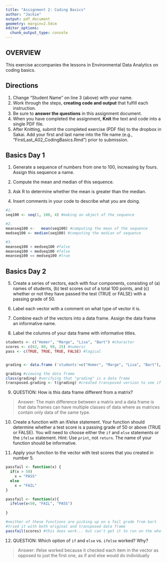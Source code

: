 ```yaml
---
title: "Assignment 2: Coding Basics"
author: "Jackie"
output: pdf_document
geometry: margin=2.54cm
editor_options: 
  chunk_output_type: console
---
```


## OVERVIEW

This exercise accompanies the lessons in Environmental Data Analytics on coding basics. 

## Directions
1. Change "Student Name" on line 3 (above) with your name.
2. Work through the steps, **creating code and output** that fulfill each instruction.
3. Be sure to **answer the questions** in this assignment document.
4. When you have completed the assignment, **Knit** the text and code into a single PDF file.
5. After Knitting, submit the completed exercise (PDF file) to the dropbox in Sakai. Add your first and last name into the file name (e.g., "FirstLast_A02_CodingBasics.Rmd") prior to submission.



## Basics Day 1

1. Generate a sequence of numbers from one to 100, increasing by fours. Assign this sequence a name. 

2. Compute the mean and median of this sequence. 

3. Ask R to determine whether the mean is greater than the median. 

4. Insert comments in your code to describe what you are doing.

```r
#1. 
seq100 <- seq(1, 100, 4) #making an object of the sequence 

#2. 
meanseq100 <-   mean(seq100) #computing the mean of the sequence
medseq100 <- median(seq100) #computing the median of sequence

#3. 
meanseq100 > medseq100 #false 
meanseq100 < medseq100 #false
meanseq100 == medseq100 #true 
```

## Basics Day 2

5. Create a series of vectors, each with four components, consisting of (a) names of students, (b) test scores out of a total 100 points, and (c) whether or not they have passed the test (TRUE or FALSE) with a passing grade of 50.

6. Label each vector with a comment on what type of vector it is.

7. Combine each of the vectors into a data frame. Assign the data frame an informative name.

8. Label the columns of your data frame with informative titles.

```r

students <- c("Homer", "Marge", "Lisa", "Bart") #character
scores <- c(62, 89, 99, 25) #numeric
pass <- c(TRUE, TRUE, TRUE, FALSE) #logical 


grading <- data.frame ('students'=c("Homer", "Marge", "Lisa", "Bart"), 'scores'=c(62, 89, 99, 25), 'pass'=c(TRUE, TRUE, TRUE, FALSE)) #creating the data frame

grading #viewing the data frame
class(grading) #verifying that "grading" is a data frame
transposed.grading <- t(grading) #created transposed version to see if this would change anything 

```

9. QUESTION: How is this data frame different from a matrix?

> Answer: The main difference between a matrix and a data frame is that data frames can have multiple classes of data where as matrices contain only data of the same type. 

10. Create a function with an if/else statement. Your function should determine whether a test score is a passing grade of 50 or above (TRUE or FALSE). You will need to choose either the `if` and `else` statements or the `ifelse` statement. Hint: Use `print`, not `return`. The name of your function should be informative.

11. Apply your function to the vector with test scores that you created in number 5. 

```r

passfail <- function(x) {
  if(x > 50) 
    x = "PASS"
  else 
    x = "FAIL"
} 

passfail <- function(x){
  ifelse(x<50, "FAIL", "PASS") 
  
}

#neither of these functions are picking up on a fail grade from bart
#tried it with both original and transposed data frame
passfail(scores) #this does work... but can't get it to run on the whole df...
```

12. QUESTION: Which option of `if` and `else` vs. `ifelse` worked? Why?

> Answer: ifelse worked because it checked each item in the vector as opposed to just the first one, as if and else would do individually 
